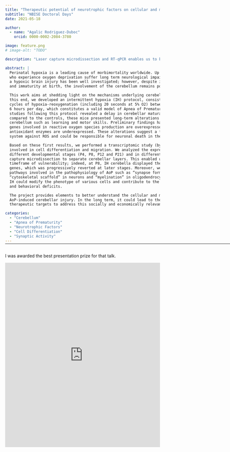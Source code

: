 ```yaml
---
title: "Therapeutic potential of neurotrophic factors on cellular and molecular alterations induced by Apnea of Prematurity in the murine cerebellum"
subtitle: "NBISE Doctoral Days"
date: 2021-05-18

author:
  - name: "Agalic Rodriguez-Duboc"
    orcid: 0000-0002-2084-3780

image: feature.png
# image-alt: "TODO"

description: "Laser capture microdissection and RT-qPCR enables us to better understand how different cerebellar cell types are affected by our intermittent hypoxia protocol. "

abstract: |
  Perinatal hypoxia is a leading cause of morbimortality worldwide. Up to 40% of newborns
  who experience oxygen deprivation suffer long term neurological impairment. The impact of
  a hypoxic brain injury has been well investigated; however, despite its functional importance
  and immaturity at birth, the involvement of the cerebellum remains poorly understood.

  This work aims at shedding light on the mechanisms underlying cerebellar hypoxic injury. To
  this end, we developed an intermittent hypoxia (IH) protocol, consisting of repeated 2-minute
  cycles of hypoxia-reoxygenation (including 20 seconds at 5% O2) between P2 and P12 during
  6 hours per day, which constitutes a valid model of Apnea of Prematurity (AoP). Histological
  studies following this protocol revealed a delay in cerebellar maturation post-IH. Moreover,
  compared to the controls, these mice presented long-term alterations in functions linked to the
  cerebellum such as learning and motor skills. Preliminary findings have shown that, after IH,
  genes involved in reactive oxygen species production are overexpressed while genes encoding
  antioxidant enzymes are underexpressed. These alterations suggest a failure of the defense
  system against ROS and could be responsible for neuronal death in the cerebellum.

  Based on these first results, we performed a transcriptomic study (by RT-qPCR) of genes
  involved in cell differentiation and migration. We analyzed the expression of these genes in
  different developmental stages (P4, P8, P12 and P21) and in different cell types by using laser
  capture microdissection to separate cerebellar layers. This enabled us to pinpoint a potential
  timeframe of vulnerability; indeed, at P8, IH cerebella displayed the most downregulated
  genes, which was progressively reverted at later stages. Moreover, we identified several
  pathways involved in the pathophysiology of AoP such as “synapse formation” and
  “cytoskeletal scaffold” in neurons and “myelination” in oligodendrocytes. This indicates that
  IH could modify the phenotype of various cells and contribute to the observed histological
  and behavioral deficits.

  The project provides elements to better understand the cellular and molecular aspects of 
  AoP-induced cerebellar injury. In the long term, it could lead to the identification of novel 
  therapeutic targets to address this socially and economically relevant health issue.

categories:
  - "Cerebellum"
  - "Apnea of Prematurity"
  - "Neurotrophic Factors"
  - "Cell Differentiation"
  - "Synaptic Activity"
---
```


<hr style="margin-bottom: 30px; margin-top: -12px;" width="900px">

:::{.callout-tip appearance="simple"}
I was awarded the best presentation prize for that talk.
:::

<object data="JED21.pdf" type="application/pdf" width="100%" height="600">
  <iframe src="https://docs.google.com/viewer?url=https://github.com/agalic-rd/agalic-rd.com/raw/main/content/sci-com/talks/JED21/JED21.pdf&embedded=true" width="100%" height="600" frameborder="0"></iframe>
</object>